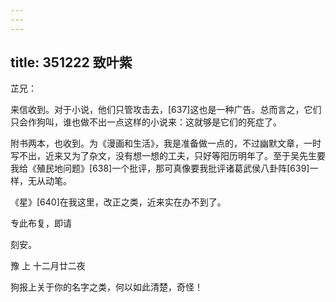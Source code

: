 ```yaml
---
---
---
```

title: 351222 致叶紫
---




芷兄：

来信收到。对于小说，他们只管攻击去，[637]这也是一种广告。总而言之，它们只会作狗叫，谁也做不出一点这样的小说来：这就够是它们的死症了。

附书两本，也收到。为《漫画和生活》，我是准备做一点的，不过幽默文章，一时写不出，近来又为了杂文，没有想一想的工夫，只好等阳历明年了。至于吴先生要我给《殖民地问题》[638]一个批评，那可真像要我批评诸葛武侯八卦阵[639]一样，无从动笔。

《星》[640]在我这里，改正之类，近来实在办不到了。

专此布复，即请

刻安。

豫 上 十二月廿二夜

狗报上关于你的名字之类，何以如此清楚，奇怪！